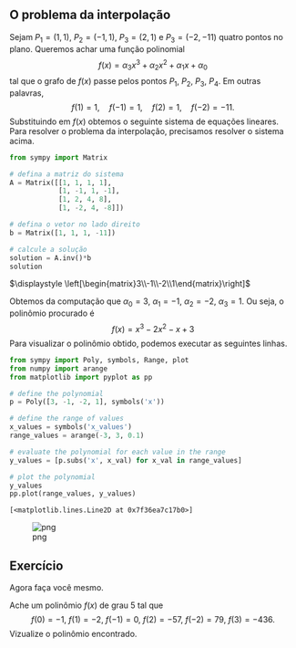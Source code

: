 ## O problema da interpolação

Sejam $P_1=(1,1)$, $P_2=(-1,1)$, $P_3=(2,1)$ e $P_3=(-2,-11)$ quatro pontos no plano. Queremos achar uma função
polinomial
$$
f(x)=\alpha_3 x^3+\alpha_2 x^2+\alpha_1 x+\alpha_0
$$
tal que o grafo de $f(x)$ passe pelos pontos $P_1$, $P_2$,
$P_3$, $P_4$. Em outras palavras,
$$
f(1)=1,\quad f(-1)=1,\quad f(2)=1,\quad f(-2)=-11.
$$
Substituindo em $f(x)$ obtemos o seguinte sistema de equações
lineares.
\begin{align*}
\alpha_0+\alpha_1+\alpha_2+\alpha_3&=1\\
\alpha_0-\alpha_1+\alpha_2-\alpha_3&=1\\
\alpha_0+2\alpha_1+4\alpha_2+8\alpha_3&=1\\
\alpha_0-2\alpha_1+4\alpha_2-8\alpha_3&=-11
\end{align*}
Para resolver o problema da interpolação, precisamos resolver o sistema
acima.



```python
from sympy import Matrix

# defina a matriz do sistema
A = Matrix([[1, 1, 1, 1], 
            [1, -1, 1, -1], 
            [1, 2, 4, 8], 
            [1, -2, 4, -8]])

# defina o vetor no lado direito
b = Matrix([1, 1, 1, -11])

# calcule a solução
solution = A.inv()*b
solution
```




$\displaystyle \left[\begin{matrix}3\\-1\\-2\\1\end{matrix}\right]$



Obtemos da computação que $\alpha_0=3$, $\alpha_1=-1$, $\alpha_2=-2$, $\alpha_3=1$. Ou seja, o polinômio procurado é\
$$
f(x)=x^3-2x^2-x+3
$$
Para visualizar o polinômio obtido, podemos executar as seguintes linhas.


```python
from sympy import Poly, symbols, Range, plot
from numpy import arange
from matplotlib import pyplot as pp

# define the polynomial
p = Poly([3, -1, -2, 1], symbols('x'))

# define the range of values
x_values = symbols('x_values')
range_values = arange(-3, 3, 0.1)

# evaluate the polynomial for each value in the range
y_values = [p.subs('x', x_val) for x_val in range_values]

# plot the polynomial
y_values
pp.plot(range_values, y_values)
```




    [<matplotlib.lines.Line2D at 0x7f36ea7c17b0>]




    
![png](output_3_1.png)
    

## Exercício

Agora faça você mesmo.

Ache um polinômio $f(x)$ de grau $5$ tal que
$$
f(0)=-1,\ f(1)=-2,\ f(-1)=0,\ f(2)=-57,\ f(-2)=79,\ f(3)=-436.
$$
Vizualize o polinômio encontrado.


